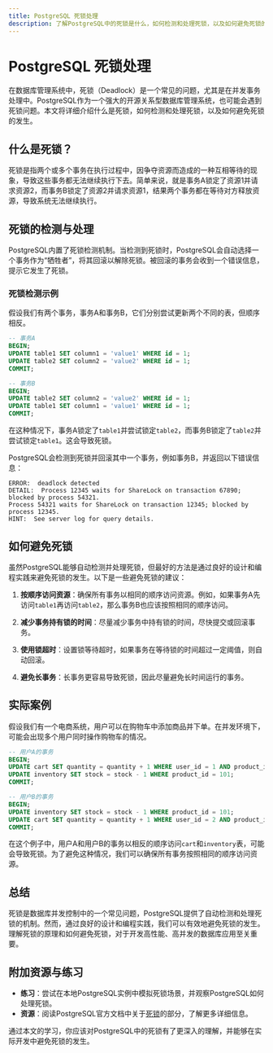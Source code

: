 ```yaml
---
title: PostgreSQL 死锁处理
description: 了解PostgreSQL中的死锁是什么，如何检测和处理死锁，以及如何避免死锁的发生。
---
```


# PostgreSQL 死锁处理

在数据库管理系统中，死锁（Deadlock）是一个常见的问题，尤其是在并发事务处理中。PostgreSQL作为一个强大的开源关系型数据库管理系统，也可能会遇到死锁问题。本文将详细介绍什么是死锁，如何检测和处理死锁，以及如何避免死锁的发生。

## 什么是死锁？

死锁是指两个或多个事务在执行过程中，因争夺资源而造成的一种互相等待的现象，导致这些事务都无法继续执行下去。简单来说，就是事务A锁定了资源1并请求资源2，而事务B锁定了资源2并请求资源1，结果两个事务都在等待对方释放资源，导致系统无法继续执行。

## 死锁的检测与处理

PostgreSQL内置了死锁检测机制。当检测到死锁时，PostgreSQL会自动选择一个事务作为“牺牲者”，将其回滚以解除死锁。被回滚的事务会收到一个错误信息，提示它发生了死锁。

### 死锁检测示例

假设我们有两个事务，事务A和事务B，它们分别尝试更新两个不同的表，但顺序相反。

```sql
-- 事务A
BEGIN;
UPDATE table1 SET column1 = 'value1' WHERE id = 1;
UPDATE table2 SET column2 = 'value2' WHERE id = 1;
COMMIT;

-- 事务B
BEGIN;
UPDATE table2 SET column2 = 'value2' WHERE id = 1;
UPDATE table1 SET column1 = 'value1' WHERE id = 1;
COMMIT;
```

在这种情况下，事务A锁定了`table1`并尝试锁定`table2`，而事务B锁定了`table2`并尝试锁定`table1`。这会导致死锁。

PostgreSQL会检测到死锁并回滚其中一个事务，例如事务B，并返回以下错误信息：

```
ERROR:  deadlock detected
DETAIL:  Process 12345 waits for ShareLock on transaction 67890; blocked by process 54321.
Process 54321 waits for ShareLock on transaction 12345; blocked by process 12345.
HINT:  See server log for query details.
```

## 如何避免死锁

虽然PostgreSQL能够自动检测并处理死锁，但最好的方法是通过良好的设计和编程实践来避免死锁的发生。以下是一些避免死锁的建议：

1. **按顺序访问资源**：确保所有事务以相同的顺序访问资源。例如，如果事务A先访问`table1`再访问`table2`，那么事务B也应该按照相同的顺序访问。

2. **减少事务持有锁的时间**：尽量减少事务中持有锁的时间，尽快提交或回滚事务。

3. **使用锁超时**：设置锁等待超时，如果事务在等待锁的时间超过一定阈值，则自动回滚。

4. **避免长事务**：长事务更容易导致死锁，因此尽量避免长时间运行的事务。

## 实际案例

假设我们有一个电商系统，用户可以在购物车中添加商品并下单。在并发环境下，可能会出现多个用户同时操作购物车的情况。

```sql
-- 用户A的事务
BEGIN;
UPDATE cart SET quantity = quantity + 1 WHERE user_id = 1 AND product_id = 101;
UPDATE inventory SET stock = stock - 1 WHERE product_id = 101;
COMMIT;

-- 用户B的事务
BEGIN;
UPDATE inventory SET stock = stock - 1 WHERE product_id = 101;
UPDATE cart SET quantity = quantity + 1 WHERE user_id = 2 AND product_id = 101;
COMMIT;
```

在这个例子中，用户A和用户B的事务以相反的顺序访问`cart`和`inventory`表，可能会导致死锁。为了避免这种情况，我们可以确保所有事务按照相同的顺序访问资源。

## 总结

死锁是数据库并发控制中的一个常见问题，PostgreSQL提供了自动检测和处理死锁的机制。然而，通过良好的设计和编程实践，我们可以有效地避免死锁的发生。理解死锁的原理和如何避免死锁，对于开发高性能、高并发的数据库应用至关重要。

## 附加资源与练习

- **练习**：尝试在本地PostgreSQL实例中模拟死锁场景，并观察PostgreSQL如何处理死锁。
- **资源**：阅读PostgreSQL官方文档中关于[死锁](https://www.postgresql.org/docs/current/explicit-locking.html#LOCKING-DEADLOCKS)的部分，了解更多详细信息。

通过本文的学习，你应该对PostgreSQL中的死锁有了更深入的理解，并能够在实际开发中避免死锁的发生。